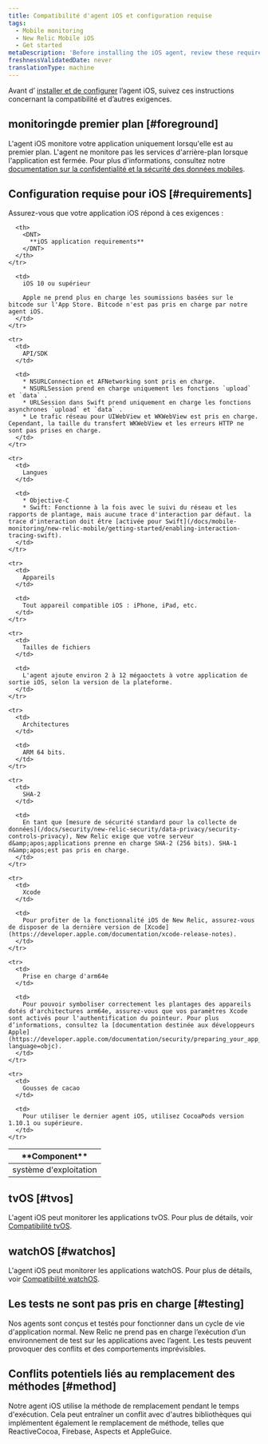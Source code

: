 ```yaml
---
title: Compatibilité d'agent iOS et configuration requise
tags:
  - Mobile monitoring
  - New Relic Mobile iOS
  - Get started
metaDescription: 'Before installing the iOS agent, review these requirements.'
freshnessValidatedDate: never
translationType: machine
---
```


Avant d’ [installer et de configurer](/docs/mobile-monitoring/new-relic-mobile-ios/get-started/ios-installation-configuration) l’agent iOS, suivez ces instructions concernant la compatibilité et d’autres exigences.

## monitoringde premier plan [#foreground]

L'agent iOS monitore votre application uniquement lorsqu'elle est au premier plan. L'agent ne monitore pas les services d'arrière-plan lorsque l'application est fermée. Pour plus d'informations, consultez notre [documentation sur la confidentialité et la sécurité des données mobiles](/docs/mobile-monitoring/new-relic-mobile/get-started/security-mobile-apps).

## Configuration requise pour iOS [#requirements]

Assurez-vous que votre application iOS répond à ces exigences :

<table>
  <thead>
    <tr>
      <th width={200}>
        <DNT>
          **Component**
        </DNT>
      </th>

      <th>
        <DNT>
          **iOS application requirements**
        </DNT>
      </th>
    </tr>
  </thead>

  <tbody>
    <tr>
      <td>
        système d'exploitation
      </td>

      <td>
        iOS 10 ou supérieur

        Apple ne prend plus en charge les soumissions basées sur le bitcode sur l'App Store. Bitcode n'est pas pris en charge par notre agent iOS.
      </td>
    </tr>

    <tr>
      <td>
        API/SDK
      </td>

      <td>
        * NSURLConnection et AFNetworking sont pris en charge.
        * NSURLSession prend en charge uniquement les fonctions `upload` et `data` .
        * URLSession dans Swift prend uniquement en charge les fonctions asynchrones `upload` et `data` .
        * Le trafic réseau pour UIWebView et WKWebView est pris en charge. Cependant, la taille du transfert WKWebView et les erreurs HTTP ne sont pas prises en charge.
      </td>
    </tr>

    <tr>
      <td>
        Langues
      </td>

      <td>
        * Objective-C
        * Swift: Fonctionne à la fois avec le suivi du réseau et les rapports de plantage, mais aucune trace d'interaction par défaut. la trace d'interaction doit être [activée pour Swift](/docs/mobile-monitoring/new-relic-mobile/getting-started/enabling-interaction-tracing-swift).
      </td>
    </tr>

    <tr>
      <td>
        Appareils
      </td>

      <td>
        Tout appareil compatible iOS : iPhone, iPad, etc.
      </td>
    </tr>

    <tr>
      <td>
        Tailles de fichiers
      </td>

      <td>
        L'agent ajoute environ 2 à 12 mégaoctets à votre application de sortie iOS, selon la version de la plateforme.
      </td>
    </tr>

    <tr>
      <td>
        Architectures
      </td>

      <td>
        ARM 64 bits.
      </td>
    </tr>

    <tr>
      <td>
        SHA-2
      </td>

      <td>
        En tant que [mesure de sécurité standard pour la collecte de données](/docs/security/new-relic-security/data-privacy/security-controls-privacy), New Relic exige que votre serveur d&amp;apos;applications prenne en charge SHA-2 (256 bits). SHA-1 n&amp;apos;est pas pris en charge.
      </td>
    </tr>

    <tr>
      <td>
        Xcode
      </td>

      <td>
        Pour profiter de la fonctionnalité iOS de New Relic, assurez-vous de disposer de la dernière version de [Xcode](https://developer.apple.com/documentation/xcode-release-notes).
      </td>
    </tr>

    <tr>
      <td>
        Prise en charge d'arm64e
      </td>

      <td>
        Pour pouvoir symboliser correctement les plantages des appareils dotés d'architectures arm64e, assurez-vous que vos paramètres Xcode sont activés pour l'authentification du pointeur. Pour plus d’informations, consultez la [documentation destinée aux développeurs Apple](https://developer.apple.com/documentation/security/preparing_your_app_to_work_with_pointer_authentication?language=objc).
      </td>
    </tr>

    <tr>
      <td>
        Gousses de cacao
      </td>

      <td>
        Pour utiliser le dernier agent iOS, utilisez CocoaPods version 1.10.1 ou supérieure.
      </td>
    </tr>
  </tbody>
</table>

## tvOS [#tvos]

L'agent iOS peut monitorer les applications tvOS. Pour plus de détails, voir [Compatibilité tvOS](/docs/mobile-monitoring/new-relic-mobile-ios/tvos/new-relic-tvos-compatibility-requirements).

## watchOS [#watchos]

L'agent iOS peut monitorer les applications watchOS. Pour plus de détails, voir [Compatibilité watchOS](/docs/mobile-monitoring/new-relic-mobile-ios/watchOS/instrument-watchos).

## Les tests ne sont pas pris en charge [#testing]

Nos agents sont conçus et testés pour fonctionner dans un cycle de vie d'application normal. New Relic ne prend pas en charge l’exécution d’un environnement de test sur les applications avec l’agent. Les tests peuvent provoquer des conflits et des comportements imprévisibles.

## Conflits potentiels liés au remplacement des méthodes [#method]

Notre agent iOS utilise la méthode de remplacement pendant le temps d'exécution. Cela peut entraîner un conflit avec d'autres bibliothèques qui implémentent également le remplacement de méthode, telles que ReactiveCocoa, Firebase, Aspects et AppleGuice.